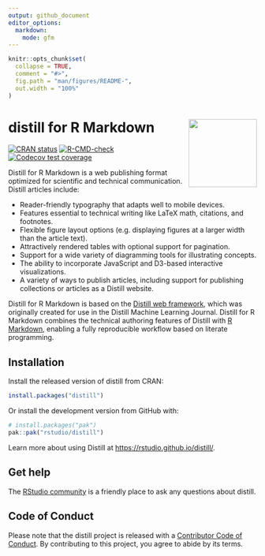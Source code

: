 ```yaml
---
output: github_document
editor_options:
  markdown:
    mode: gfm
---
```


<!-- README.md is generated from README.Rmd. Please edit that file -->

```r
knitr::opts_chunk$set(
  collapse = TRUE,
  comment = "#>",
  fig.path = "man/figures/README-",
  out.width = "100%"
)
```

# distill for R Markdown <a href="https://pkgs.rstudio.com/distill/"><img src="man/figures/logo.png" align="right" height="138"/></a>

<!-- badges: start -->

[![CRAN status](https://www.r-pkg.org/badges/version/distill)](https://CRAN.R-project.org/package=distill) [![R-CMD-check](https://github.com/rstudio/distill/actions/workflows/R-CMD-check.yaml/badge.svg)](https://github.com/rstudio/distill/actions/workflows/R-CMD-check.yaml) [![Codecov test coverage](https://codecov.io/gh/rstudio/distill/branch/main/graph/badge.svg)](https://app.codecov.io/gh/rstudio/distill?branch=main)

<!-- badges: end -->

Distill for R Markdown is a web publishing format optimized for scientific and technical communication. Distill articles include:

-   Reader-friendly typography that adapts well to mobile devices.
-   Features essential to technical writing like LaTeX math, citations, and footnotes.
-   Flexible figure layout options (e.g. displaying figures at a larger width than the article text).
-   Attractively rendered tables with optional support for pagination.
-   Support for a wide variety of diagramming tools for illustrating concepts.
-   The ability to incorporate JavaScript and D3-based interactive visualizations.
-   A variety of ways to publish articles, including support for publishing collections or articles as a Distill website.

Distill for R Markdown is based on the [Distill web framework](https://github.com/distillpub/template), which was originally created for use in the Distill Machine Learning Journal. Distill for R Markdown combines the technical authoring features of Distill with [R Markdown](https://rmarkdown.rstudio.com/), enabling a fully reproducible workflow based on literate programming.

## Installation

Install the released version of distill from CRAN:

``` r
install.packages("distill")
```

Or install the development version from GitHub with:

``` r
# install.packages("pak")
pak::pak("rstudio/distill")
```

Learn more about using Distill at <https://rstudio.github.io/distill/>.

## Get help

The [RStudio community](https://community.rstudio.com/tag/distill) is a friendly place to ask any questions about distill.

## Code of Conduct

Please note that the distill project is released with a [Contributor Code of Conduct](https://pkgs.rstudio.com/distill/CODE_OF_CONDUCT.html). By contributing to this project, you agree to abide by its terms.
